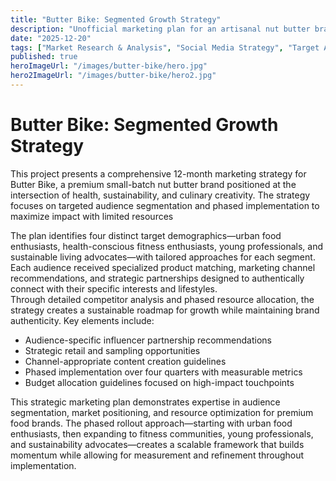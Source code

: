```yaml
---
title: "Butter Bike: Segmented Growth Strategy"
description: "Unofficial marketing plan for an artisanal nut butter brand targeting health-conscious millennials in London."
date: "2025-12-20"
tags: ["Market Research & Analysis", "Social Media Strategy", "Target Audience Profiling"]
published: true
heroImageUrl: "/images/butter-bike/hero.jpg"
hero2ImageUrl: "/images/butter-bike/hero2.jpg"
---
```


# Butter Bike: Segmented Growth Strategy

This project presents a comprehensive 12-month marketing strategy for Butter Bike, a premium small-batch nut butter brand positioned at the intersection of health, sustainability, and culinary creativity. The strategy focuses on targeted audience segmentation and phased implementation to maximize impact with limited resources

<FigmaEmbed url="https://embed.figma.com/slides/LKQVk6zdNAV7AINMxhcEcl/Butter-Bike-Strategy-Proj?node-id=2-30&embed-host=share" />

The plan identifies four distinct target demographics—urban food enthusiasts, health-conscious fitness enthusiasts, young professionals, and sustainable living advocates—with tailored approaches for each segment. Each audience received specialized product matching, marketing channel recommendations, and strategic partnerships designed to authentically connect with their specific interests and lifestyles. <br />
Through detailed competitor analysis and phased resource allocation, the strategy creates a sustainable roadmap for growth while maintaining brand authenticity. Key elements include:

* Audience-specific influencer partnership recommendations
* Strategic retail and sampling opportunities
* Channel-appropriate content creation guidelines
* Phased implementation over four quarters with measurable metrics
* Budget allocation guidelines focused on high-impact touchpoints

This strategic marketing plan demonstrates expertise in audience segmentation, market positioning, and resource optimization for premium food brands. The phased rollout approach—starting with urban food enthusiasts, then expanding to fitness communities, young professionals, and sustainability advocates—creates a scalable framework that builds momentum while allowing for measurement and refinement throughout implementation.